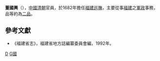 '''董國興'''（{{bd|？||？||}}），[[中國|中國]][[清朝|清朝]]官員，於1682年擔任[[福建巡撫|福建巡撫]]，主要從事[[福建|福建]]之[[軍政|軍政]]事務，品等約為[[二品|二品]]。

{{start box}}
{{s-before|[[吳興祚|吳興祚]]}}
{{s-title|[[福建巡撫|福建巡撫]]|1682年上任}}
{{s-after|[[金鋐|金鋐]]}}
{{end box}}

==參考文獻==
*《福建省志》，福建省地方誌編纂委員會編，1992年。

{{清朝人物小作品}}

[[Category:清朝福建巡抚|D]]
[[Category:董姓|G國]]